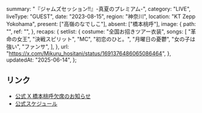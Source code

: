   summary: "『ジャムズセッション!!』-真夏のプレミアム-",
  category: "LIVE",
  liveType: "GUEST",
  date: "2023-08-15",
  region: "神奈川",
  location: "KT Zepp Yokohama",
  present: ["高嶺のなでしこ"],
  absent: ["橋本桃呼"],
  image: {
    path: "",
    ref: "",
  },
  recaps: {
    setlist: {
      costume: "全国お招きツアー衣装",
      songs: [
        "革命の女王",
        "決戦スピリット",
        "MC",
        "初恋のひと。",
        "月曜日の憂鬱",
        "女の子は強い",
        "ファンサ",
      ],
    },
    url: "https://x.com/Mikuru_hositani/status/1691376486065086464",
  },
  updatedAt: "2025-06-14",
};

## リンク

- [公式 X 橋本桃呼欠席のお知らせ](https://x.com/takanenofficial/status/1691009035401867265)
- [公式スケジュール](https://takanenonadeshiko.jp/?p=1216)
